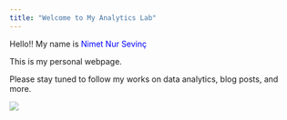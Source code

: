 ```yaml
---
title: "Welcome to My Analytics Lab"
---
```


Hello!! My name is <span style="color: #0000FF;">Nimet Nur Sevinç</span>

This is my personal webpage.

Please stay tuned to follow my works on data analytics, blog posts, and more.

::: {style="position: relative; z-index: 0; text-align: center; opacity: 0.6;"}
![](https://github.com/emu-hacettepe-analytics/emu660-spring2025-NimetSevinc/blob/8e48435e8b284ae867d2b3d8ac38e22e0f52ec84/images/J5A.gif){style="position: absolute; top: 0; left: 0;" fig-align="center"}
:::
